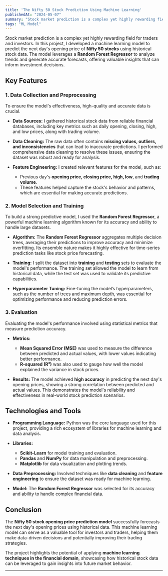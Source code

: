 ```yaml
---
title: 'The Nifty 50 Stock Prediction Using Machine Learning'
publishedAt: "2024-05-07"
summary: "Stock market prediction is a complex yet highly rewarding field for traders and investors."
tags: "ML Model"
---
```


Stock market prediction is a complex yet highly rewarding field for traders and investors. In this project, I developed a machine learning model to predict the next day's opening price of **Nifty 50 stocks** using historical stock data. The model leverages a **Random Forest Regressor** to analyze trends and generate accurate forecasts, offering valuable insights that can inform investment decisions.

## Key Features

### 1. Data Collection and Preprocessing

To ensure the model's effectiveness, high-quality and accurate data is crucial.

- **Data Sources:** I gathered historical stock data from reliable financial databases, including key metrics such as daily opening, closing, high, and low prices, along with trading volume.
  
- **Data Cleaning:** The raw data often contains **missing values, outliers, and inconsistencies** that can lead to inaccurate predictions. I performed comprehensive data cleaning to resolve these issues, ensuring the dataset was robust and ready for analysis.

- **Feature Engineering:** I created relevant features for the model, such as:
  - Previous day's **opening price, closing price, high, low**, and **trading volume**. 
  - These features helped capture the stock's behavior and patterns, which are essential for making accurate predictions.

### 2. Model Selection and Training

To build a strong predictive model, I used the **Random Forest Regressor**, a powerful machine learning algorithm known for its accuracy and ability to handle large datasets.

- **Algorithm:** The **Random Forest Regressor** aggregates multiple decision trees, averaging their predictions to improve accuracy and minimize overfitting. Its ensemble nature makes it highly effective for time-series prediction tasks like stock price forecasting.

- **Training:** I split the dataset into **training** and **testing** sets to evaluate the model's performance. The training set allowed the model to learn from historical data, while the test set was used to validate its predictive capabilities.
  
- **Hyperparameter Tuning:** Fine-tuning the model’s hyperparameters, such as the number of trees and maximum depth, was essential for optimizing performance and reducing prediction errors.

### 3. Evaluation

Evaluating the model's performance involved using statistical metrics that measure prediction accuracy.

- **Metrics:** 
  - **Mean Squared Error (MSE)** was used to measure the difference between predicted and actual values, with lower values indicating better performance.
  - **R-squared (R²)** was also used to gauge how well the model explained the variance in stock prices.

- **Results:** The model achieved **high accuracy** in predicting the next day's opening prices, showing a strong correlation between predicted and actual values. This demonstrates the model's reliability and effectiveness in real-world stock prediction scenarios.

## Technologies and Tools

- **Programming Language:** Python was the core language used for this project, providing a rich ecosystem of libraries for machine learning and data analysis.
  
- **Libraries:** 
  - **Scikit-Learn** for model training and evaluation.
  - **Pandas** and **NumPy** for data manipulation and preprocessing.
  - **Matplotlib** for data visualization and plotting trends.

- **Data Preprocessing:** Involved techniques like **data cleaning** and **feature engineering** to ensure the dataset was ready for machine learning.

- **Model:** The **Random Forest Regressor** was selected for its accuracy and ability to handle complex financial data.

## Conclusion

The **Nifty 50 stock opening price prediction model** successfully forecasts the next day's opening prices using historical data. This machine learning model can serve as a valuable tool for investors and traders, helping them make data-driven decisions and potentially improving their trading strategies. 

The project highlights the potential of applying **machine learning techniques in the financial domain**, showcasing how historical stock data can be leveraged to gain insights into future market behavior.



---